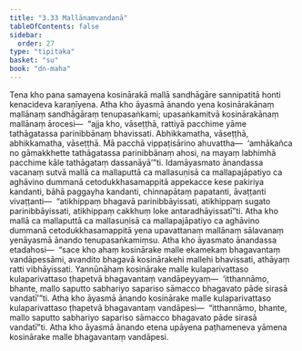 ```yaml
---
title: "3.33 Mallānaṃvandanā"
tableOfContents: false
sidebar:
  order: 27
type: "tipitaka"
basket: "su"
book: "dn-maha"
---
```



<DynamicBreadcrumb />

<Division number="211" book="dn-maha" bookNo="7" page="122">

<Paragraph number="473" book="dn-maha">
Tena kho pana samayena kosinārakā mallā sandhāgāre sannipatitā honti kenacideva karaṇīyena. Atha kho āyasmā ānando yena kosinārakānaṃ mallānaṃ sandhāgāraṃ tenupasaṅkami; upasaṅkamitvā kosinārakānaṃ mallānaṃ ārocesi—  “ajja kho, vāseṭṭhā, rattiyā pacchime yāme tathāgatassa parinibbānaṃ bhavissati. Abhikkamatha, vāseṭṭhā, abhikkamatha, vāseṭṭhā. Mā pacchā vippaṭisārino ahuvattha—  ‘amhākañca no gāmakkhette tathāgatassa parinibbānaṃ ahosi, na mayaṃ labhimhā pacchime kāle tathāgataṃ dassanāyā’”ti.
</Paragraph>

<Paragraph number="474" book="dn-maha">
Idamāyasmato ānandassa vacanaṃ sutvā mallā ca mallaputtā ca mallasuṇisā ca mallapajāpatiyo ca aghāvino dummanā cetodukkhasamappitā appekacce kese pakiriya kandanti, bāhā paggayha kandanti, chinnapātaṃ papatanti, āvaṭṭanti vivaṭṭanti—  “atikhippaṃ bhagavā parinibbāyissati, atikhippaṃ sugato parinibbāyissati, atikhippaṃ cakkhuṃ loke antaradhāyissatī”ti. Atha kho mallā ca mallaputtā ca mallasuṇisā ca mallapajāpatiyo ca aghāvino dummanā cetodukkhasamappitā yena upavattanaṃ mallānaṃ sālavanaṃ yenāyasmā ānando tenupasaṅkamiṃsu. Atha kho āyasmato ānandassa etadahosi—  “sace kho ahaṃ kosinārake malle ekamekaṃ bhagavantaṃ vandāpessāmi, avandito bhagavā kosinārakehi mallehi bhavissati, athāyaṃ ratti vibhāyissati. Yannūnāhaṃ kosinārake malle kulaparivattaso kulaparivattaso ṭhapetvā bhagavantaṃ vandāpeyyaṃ—  ‘itthannāmo, bhante, mallo saputto sabhariyo sapariso sāmacco bhagavato pāde sirasā vandatī’”ti. Atha kho āyasmā ānando kosinārake malle kulaparivattaso kulaparivattaso ṭhapetvā bhagavantaṃ vandāpesi—  “itthannāmo, bhante, mallo saputto sabhariyo sapariso sāmacco bhagavato pāde sirasā vandatī”ti. Atha kho āyasmā ānando etena upāyena paṭhameneva yāmena kosinārake malle bhagavantaṃ vandāpesi.
</Paragraph>
</Division>